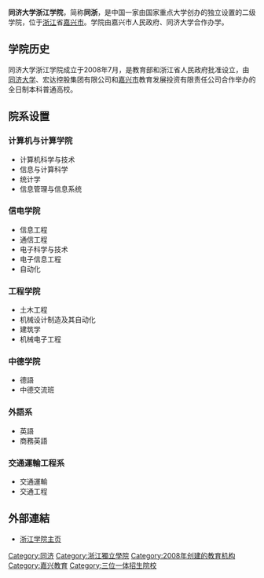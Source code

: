 {{Unreferenced|time=2020-07-28T09:49:15+00:00}}
{{高校
| 名称 = 同济大学浙江学院
| 外文名  = TongJi ZheJiang College
| 图像 = 
| 校训 = 严谨、求实、团结、创新
| chairman_label = 董事长
| chairman = [[沈国甫|沈国甫]]
| 书记    = [[周建新|周建新]]
| 校长    = [[董琦|董琦]]
| 类型 = [[独立学院|独立学院]]
| 校庆日  = 
| 建立时间 = 2008年7月
| 面积       = 1026[[亩|亩]]
| 建筑面积= 
| 在校学生人数= 13500人
| affiliation = [[同济大学|同济大学]]、[[嘉兴市人民政府|嘉兴市教育发展投资有限责任公司]]、[[宏达控股|宏达控股集团]]
| 教师    = 
| 老校名 = 
| 地址 = {{CHN}}[[浙江省|浙江省]][[嘉兴市|嘉兴市]][[南湖區|南湖區]]商務大道168号
| 网站 = {{URL|https://www.tjzj.edu.cn}}
}}
'''同济大学浙江学院'''，简称'''同浙'''，是中国一家由国家重点大学创办的独立设置的二级学院，位于[[浙江|浙江]]省[[嘉兴市|嘉兴市]]。学院由嘉兴市人民政府、同济大学合作办学。

==学院历史==
同济大学浙江学院成立于2008年7月，是教育部和浙江省人民政府批准设立，由[[同济大学|同济大学]]、宏达控股集团有限公司和[[嘉兴市|嘉兴市]]教育发展投资有限责任公司合作举办的全日制本科普通高校。

==院系设置==
===计算机与计算学院===
* 计算机科学与技术
* 信息与计算科学
* 统计学
* 信息管理与信息系统

===信电学院===
* 信息工程
* 通信工程
* 电子科学与技术
* 电子信息工程
* 自动化

===工程学院===
* 土木工程
* 机械设计制造及其自动化
* 建筑学
* 机械电子工程

===中德学院===
* 德語
* 中德交流班

===外語系===
* 英語
* 商務英語

===交通運輸工程系===
* 交通運輸
* 交通工程

== 外部連結 ==
*[https://web.archive.org/web/20130610004945/http://www.tjzj.edu.cn/about.php?pid=743&cid=752 浙江学院主页]

{{浙江高等院校}}
{{独立学院}}
{{同济大學}}
[[Category:同济|Category:同济]]
[[Category:浙江獨立學院|Category:浙江獨立學院]]
[[Category:2008年创建的教育机构|Category:2008年创建的教育机构]]
[[Category:嘉兴教育|Category:嘉兴教育]]
[[Category:三位一体招生院校|Category:三位一体招生院校]]